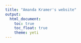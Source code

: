 ```yaml
---
title: "Amanda Kramer's website"
output: 
  html_document:
    toc: true
    toc_float: true
    theme: yeti
---
```



